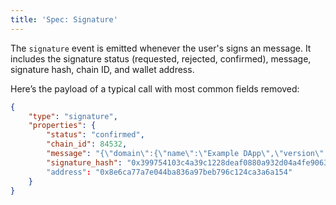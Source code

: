```yaml
---
title: 'Spec: Signature'
---
```


The `signature` event is emitted whenever the user's signs an message.
It includes the signature status (requested, rejected, confirmed), message, signature hash, chain ID, and wallet address.

Here’s the payload of a typical call with most common fields removed:

```json
{
    "type": "signature", 
    "properties": {
        "status": "confirmed",
        "chain_id": 84532,
        "message": "{\"domain\":{\"name\":\"Example DApp\",\"version\":\"1\",\"chainId\":84532,\"verifyingContract\":\"0xcccccccccccccccccccccccccccccccccccccccc\"},\"message\":{\"from\":{\"name\":\"Alice\",\"wallet\":\"0xCD2a3d9F938E13CD947Ec05AbC7FE734Df8DD826\"},\"to\":{\"name\":\"Bob\",\"wallet\":\"0xbBbBBBBbbBBBbbbBbbBbbbbBBbBbbbbBbBbbBBbB\"},\"content\":\"zcvzxcvzxvc\"},\"primaryType\":\"Mail\",\"types\":{\"EIP712Domain\":[{\"name\":\"name\",\"type\":\"string\"},{\"name\":\"version\",\"type\":\"string\"},{\"name\":\"chainId\",\"type\":\"uint256\"},{\"name\":\"verifyingContract\",\"type\":\"address\"}],\"Person\":[{\"name\":\"name\",\"type\":\"string\"},{\"name\":\"wallet\",\"type\":\"address\"}],\"Mail\":[{\"name\":\"from\",\"type\":\"Person\"},{\"name\":\"to\",\"type\":\"Person\"},{\"name\":\"content\",\"type\":\"string\"}]}}",
        "signature_hash": "0x399754103c4a39c1228deaf0880a932d04a4fe906343de37f65a21aa2969400617cf5f7b134c81adbe0cf4f1ba93ad30597095c3c46434202911d321f98d8acb1c"
        "address": "0x8e6ca77a7e044ba836a97beb796c124ca3a6a154"
    }
}
```


